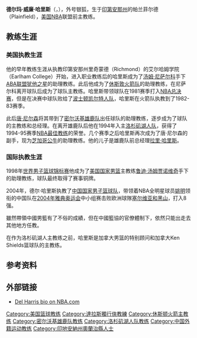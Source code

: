 {{unreferenced|time=2018-03-09T23:48:46+00:00}}
{{noteTA
|G1=NBA
}}
'''德尔玛·威廉·哈里斯'''（{{lang-en|'''Delmer William Harris'''}}，{{bd|1937年|6月18日|catIdx=Harris, Del}}），外号银狐，生于[[印第安那州|印第安那州]]的帕兰菲尔德（Plainfield），[[美国|美国]][[NBA|NBA]]联盟前主教练。

==教练生涯==
===美国执教生涯===
他的早年教练生涯从执教印第安那州里奇蒙德（Richmond）的艾尔哈姆学院（Earlham College）开始，进入职业教练后的哈里斯成为了[[汤姆·尼萨尔科|汤姆·尼萨尔科]]手下[[美國籃球協會|ABA联盟]][[犹他之星|犹他之星]]的助理教练。此后他成为了[[休斯敦火箭队|休斯敦火箭队]]的助理教练，在尼萨尔科离开球队后成为了球队主教练。哈里斯带领球队在1981赛季打入[[NBA总决赛|NBA总决赛]]，但是在决赛中球队败给了[[波士顿凯尔特人队|波士顿凯尔特人队]]，哈里斯在火箭队执教到了1982-83赛季。

此后[[唐·尼尔森|唐·尼尔森]]将其带到了[[密尔沃基雄鹿队|密尔沃基雄鹿队]]出任球队的助理教练，逐步成为了球队的主教练和总经理。在离开雄鹿队后他在1994年入主[[洛杉矶湖人队|洛杉矶湖人队]]，获得了1994-95赛季[[NBA最佳教练|NBA最佳教练]]的荣誉。几个赛季之后哈里斯再次成为了唐·尼尔森的副手，现为[[芝加哥公牛|芝加哥公牛]]的助理教练。他的儿子是雄鹿队前总经理[[拉里·哈里斯|拉里·哈里斯]]。

===国际执教生涯===
1998年[[世界男子篮球锦标赛|世界男子篮球锦标赛]]他成为了[[梦之队|美国国家男篮]]主教练[[鲁迪·汤姆贾诺维奇|鲁迪·汤姆贾诺维奇]]手下的助理教练，球队最终取得了赛事铜牌。

2004年，德尔·哈里斯执教了[[中国国家男子篮球队|中国国家男子篮球队]]，带领着NBA全明星球员[[姚明|姚明]]领衔的中国队在[[2004年夏季奥运会|2004年雅典奥运会]]中小组赛击败欧洲球隊[[塞尔维亚和黑山|塞尔维亚和黑山]]，打入8强。

雖然帶領中國男籃有了不俗的成績，但在中國籃協的官僚體制下，依然只能出走去其他地方任教。

在作为洛杉矶湖人主教练之前，哈里斯是加拿大男篮的特别顾问和加拿大Ken Shields篮球队的主教练。

== 参考资料 ==
{{reflist}}

== 外部链接 ==
*[https://web.archive.org/web/20171119210324/http://www.nba.com/coachfile/del_harris/?nav=page Del Harris bio on NBA.com]

{{start box}} 
{{succession box|3=[[休斯敦火箭|休斯敦火箭]]主教练|1=[[汤姆·尼萨尔科|汤姆·尼萨尔科]] |2=[[比尔·费奇|比尔·费奇]]|4=1979–1983}}
{{succession box|3=[[密爾瓦基公鹿|密爾瓦基公鹿]]主教练|1=[[唐·尼尔森|唐·尼尔森]] |2=[[弗兰克·汉伯伦|弗兰克·汉伯伦]]|4=1987–1991}}
{{succession box|3=[[洛杉矶湖人|洛杉矶湖人]]主教练|1=[[埃尔文·约翰逊|埃尔文·约翰逊]] |2=[[库尔特·兰比斯|库尔特·兰比斯]]|4=1994–1999}}
{{end box}}

{{NBA年度最佳教练}}
{{HoustonRocketsCoach}}
{{BucksCoach}}
{{LosAngelesLakersCoach}}
{{中国男篮主教练}}

{{Authority control}}
{{DEFAULTSORT:Harris, Del}}
[[Category:美国篮球教练|Category:美国篮球教练]]
[[Category:達拉斯獨行俠教練|Category:達拉斯獨行俠教練]]
[[Category:休斯顿火箭主教练|Category:休斯顿火箭主教练]]
[[Category:密尔沃基雄鹿队教练|Category:密尔沃基雄鹿队教练]]
[[Category:洛杉矶湖人队教练|Category:洛杉矶湖人队教练]]
[[Category:中国外籍运动教练|Category:中国外籍运动教练]]
[[Category:印地安納州奧蘭治縣人士|Category:印地安納州奧蘭治縣人士]]
